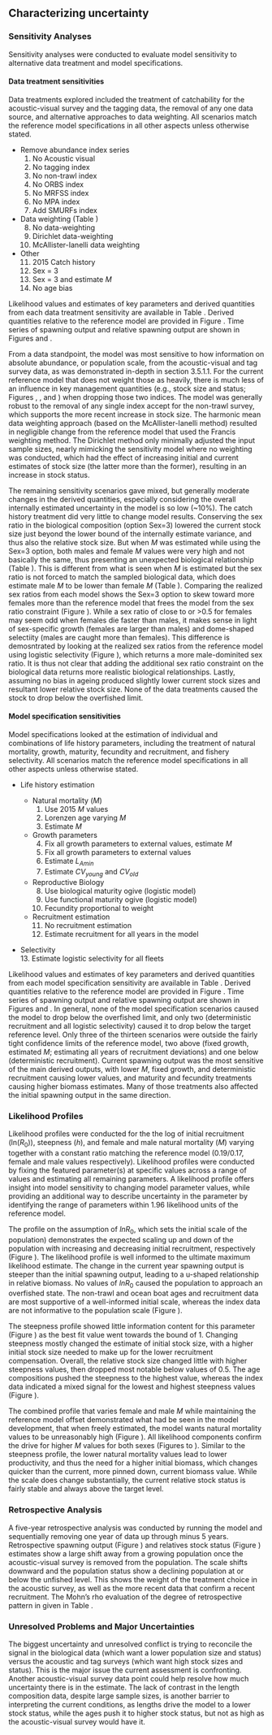 ## Characterizing uncertainty
### Sensitivity Analyses
Sensitivity analyses were conducted to evaluate model sensitivity to alternative data treatment and model specifications.

#### Data treatment sensitivities
Data treatments explored included the treatment of catchability for the acoustic-visual survey and the tagging data, the removal of any one data source, and alternative approaches to data weighting. All scenarios match the reference model specifications in all other aspects unless otherwise stated.

- Remove abundance index series 
	1. No Acoustic visual
  	2. No tagging index
  	3. No non-trawl index
  	4. No ORBS index
  	5. No MRFSS index
  	6. No MPA index
	7. Add SMURFs index 

- Data weighting (Table \ref{tab:data_wt})
  	8. No data-weighting
  	9. Dirichlet data-weighting
  	10. McAllister-Ianelli data weighting

- Other
	11. 2015 Catch history
	12. Sex = 3
	13. Sex = 3 and estimate $M$
	14. No age bias

Likelihood values and estimates of key parameters and derived quantities from each data treatment sensitivity are available in Table \ref{tab:data_sensis}. Derived quantities relative to the reference model are provided in Figure \ref{fig:sensi-data-RE}. Time series of spawning output and relative spawning output are shown in Figures \ref{fig:sensi-data-ssb} and \ref{fig:sensi-data-depl}. 

From a data standpoint, the model was most sensitive to how information on absolute abundance, or population scale, from the acoustic-visual and tag survey data, as was demonstrated in-depth in section 3.5.1.1.  For the current reference model that does not weight those as heavily, there is much less of an influence in key management quantities (e.g., stock size and status; Figures \ref{fig:sensi-data-RE}, \ref{fig:sensi-data-ssb}, and \ref{fig:sensi-data-depl}) when dropping those two indices. The model was generally robust to the removal of any single index accept for the non-trawl survey, which supports the more recent increase in stock size. The harmonic mean data weighting approach (based on the McAllister-Ianelli method) resulted in negligible change from the reference model that used the Francis weighting method. The Dirichlet method only minimally adjusted the input sample sizes, nearly mimicking the sensitivity model where no weighting was conducted, which had the effect of increasing initial and current estimates of stock size (the latter more than the former), resulting in an increase in stock status. 

The remaining sensitivity scenarios gave mixed, but generally moderate changes in the derived quantities, especially considering the overall internally estimated uncertainty in the model is so low (~10%). The catch history treatment did very little to change model results. Conserving the sex ratio in the biological composition (option Sex=3) lowered the current stock size just beyond the lower bound of the internally estimate variance, and thus also the relative stock size. But when $M$ was estimated while using the Sex=3 option, both males and female $M$ values were very high and not basically the same, thus presenting an unexpected biological relationship (Table \ref{tab:data_sensis}). This is different from what is seen when $M$ is estimated but the sex ratio is not forced to match the sampled biological data, which does estimate male $M$ to be lower than female $M$ (Table \ref{tab:modspec_sensis}). Comparing the realized sex ratios from each model shows the Sex=3 option to skew toward more females more than the reference model that frees the model from the sex ratio constraint (Figure \ref{fig:sexratiocomp}). While a sex ratio of close to or >0.5 for females may seem odd when females die faster than males, it makes sense in light of sex-specific growth (females are larger than males) and dome-shaped selectiity (males are caught more than females). This difference is demosntrated by looking at the realized sex ratios from the reference model using logistic selectivity (Figure \ref{fig:sexratiocomp}), which returns a more male-dominited sex ratio. It is thus not clear that adding the additional sex ratio constraint on the biological data returns more realistic biological relationships. Lastly, assuming no bias in ageing produced slightly lower current stock sizes and resultant lower relative stock size. None of the data treatments caused the stock to drop below the overfished limit.

#### Model specification sensitivities
Model specifications looked at the estimation of individual and combinations of life history parameters, including the treatment of natural mortality, growth, maturity, fecundity and recruitment, and fishery selectivity. All scenarios match the reference model specifications in all other aspects unless otherwise stated.

- Life history estimation

	- Natural mortality ($M$)
		1. Use 2015 $M$ values 
		2. Lorenzen age varying $M$
		3. Estimate $M$

	- Growth parameters
	 	4. Fix all growth parameters to external values, estimate $M$
		5. Fix all growth parameters to external values
	 	6. Estimate $L_{Amin}$
	 	7. Estimate $CV_{young}$ and $CV_{old}$

	- Reproductive Biology
	 	8. Use biological maturity ogive (logistic model)
	 	9. Use functional maturity ogive (logistic model)
	 	10. Fecundity proportional to weight

	- Recruitment estimation
	 	11. No recruitment estimation
	 	12. Estimate recruitment for all years in the model

 - Selectivity  
		13. Estimate logistic selectivity for all fleets
	
Likelihood values and estimates of key parameters and derived quantities from each model specification sensitivity are available in Table \ref{tab:modspec_sensis}. Derived quantities relative to the reference model are provided in Figure \ref{fig:sensi-modspec-RE}. Time series of spawning output and relative spawning output are shown in Figures \ref{fig:sensi-modspec-ssb} and \ref{fig:sensi-modspec-depl}. In general, none of the model specification scenarios caused the model to drop below the overfished limit, and only two (deterministic recruitment and all logistic selectivity) caused it to drop below the target reference level. Only three of the thirteen scenarios were outside the fairly tight confidence limits of the reference model, two above (fixed growth, estimated $M$; estimating all years of recruitment deviations) and one below (deterministic recruitment). Current spawning output was the most sensitive of the main derived outputs, with lower $M$, fixed growth, and deterministic recruitment causing lower values, and maturity and fecundity treatments causing higher biomass estimates. Many of those treatments also affected the initial spawning output in the same direction.  


### Likelihood Profiles

Likelihood profiles were conducted for the the log of initial recruitment (ln($R_0$)), steepness ($h$), and female and male natural mortality ($M$) varying together with a constant ratio matching the reference model (0.19/0.17, female and male values respectively). Likelihood profiles were conducted by fixing the featured parameter(s) at specific values across a range of values and estimating all remaining parameters. A likelihood profile offers insight into model sensitivity to changing model parameter values, while providing an additional way to describe uncertainty in the parameter by identifying the range of parameters within 1.96 likelihood units of the reference model.

The profile on the assumption of $lnR_0$, which sets the initial scale of the population) demonstrates the expected scaling up and down of the population with increasing and decreasing initial recruitment, respectively (Figure \ref{fig:R0-profile}). The likelihood profile is well informed to the ultimate maximum likelihood estimate. The change in the current year spawning output is steeper than the initial spawning output, leading to a u-shaped relationship in relative biomass. No values of $lnR_0$ caused the population to approach an overfished state. The non-trawl and ocean boat ages and recruitment data are most supportive of a well-informed initial scale, whereas the index data are not informative to the population scale (Figure \ref{fig:R0-profile-components}).

The steepness profile showed little information content for this parameter (Figure \ref{fig:steepness-profile}) as the best fit value went towards the bound of 1. Changing steepness mostly changed the estimate of initial stock size, with a higher initial stock size needed to make up for the lower recruitment compensation. Overall, the relative stock size changed little with higher steepness values, then dropped most notable below values of 0.5. The age compositions pushed the steepness to the highest value, whereas the index data indicated a mixed signal for the lowest and highest steepness values (Figure \ref{fig:steepness-profile-components}).
 
The combined profile that varies female and male $M$ while maintaining the reference model offset demonstrated what had be seen in the model development, that when freely estimated, the model wants natural mortality values to be unreasonably high (Figure \ref{fig:M-multiprofile-combo}). All likelihood components confirm the drive for higher $M$ values for both sexes (Figures \ref{fig:M-multiprofile-like-components} to \ref{fig:M-multiprofile-survey-components}). Similar to the steepness profile, the lower natural mortality values lead to lower productivity, and thus the need for a higher initial biomass, which changes quicker than the current, more pinned down, current biomass value. While the scale does change substantially, the current relative stock status is fairly stable and always above the target level.


### Retrospective Analysis

A five-year retrospective analysis was conducted by running the model and sequentially removing one year of data up through minus 5 years. Retrospective spawning output (Figure \ref{fig:retro-ssb}) and relatives stock status (Figure \ref{fig:retro-depl}) estimates show a large shift away from a growing population once the acoustic-visual survey is removed from the population. The scale shifts downward and the population status show a declining population at or below the unfished level. This shows the weight of the treatment choice in the acoustic survey, as well as the more recent data that confirm a recent recruitment. The Mohn's rho evaluation of the degree of retrospective pattern in given in Table \ref{tab:RetroMohnsrho}.


### Unresolved Problems and Major Uncertainties

The biggest uncertainty and unresolved conflict is trying to reconcile the signal in the biological data (which want a lower population size and status) versus the acoustic and tag surveys (which want high stock sizes and status). This is the major issue the current assessment is confronting. Another acoustic-visual survey data point could help resolve how much uncertainty there is in the estimate. The lack of contrast in the length composition data, despite large sample sizes, is another barrier to interpreting the current conditions, as lengths drive the model to a lower stock status, while the ages push it to higher stock status, but not as high as the acoustic-visual survey would have it. 